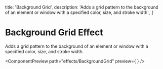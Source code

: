 

  title: 'Background Grid',
  description: 'Adds a grid pattern to the background of an element or window with a specified color, size, and stroke width.',
}

# Background Grid Effect

<div className="mt-4">Adds a grid pattern to the background of an element or window with a specified color, size, and stroke width.</div>

<ComponentPreview path="effects/BackgroundGrid" preview={
  <BackgroundGrid className="relative w-full h-52 z-10" color="#FB3A5D" size="25px" strokeWidth="3px" />
} />
